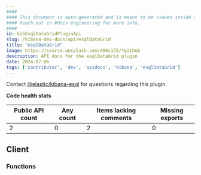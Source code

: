 ```yaml
---
####
#### This document is auto-generated and is meant to be viewed inside our experimental, new docs system.
#### Reach out in #docs-engineering for more info.
####
id: kibEsqlDataGridPluginApi
slug: /kibana-dev-docs/api/esqlDataGrid
title: "esqlDataGrid"
image: https://source.unsplash.com/400x175/?github
description: API docs for the esqlDataGrid plugin
date: 2024-07-06
tags: ['contributor', 'dev', 'apidocs', 'kibana', 'esqlDataGrid']
---
```




Contact [@elastic/kibana-esql](https://github.com/orgs/elastic/teams/kibana-esql) for questions regarding this plugin.

**Code health stats**

| Public API count  | Any count | Items lacking comments | Missing exports |
|-------------------|-----------|------------------------|-----------------|
| 2 | 0 | 2 | 0 |

## Client

### Functions
<DocDefinitionList data={esqlDataGridObj.client.functions}/>


